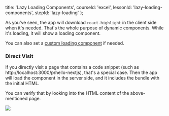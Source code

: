 
  title: 'Lazy Loading Components',
  courseId: 'excel',
  lessonId: 'lazy-loading-components',
  stepId: 'lazy-loading'
};

As you've seen, the app will download `react-highlight` in the client side when it's needed. That's the whole purpose of dynamic components. While it's loading, it will show a loading component.

You can also set a [custom loading component](https://nextjs.org/docs/advanced-features/dynamic-import#with-custom-loading-component) if needed.

### Direct Visit

If you directly visit a page that contains a code snippet (such as http://localhost:3000/p/hello-nextjs), that's a special case. Then the app will load the component in the server side, and it includes the bundle with the initial HTML.

You can verify that by looking into the HTML content of the above-mentioned page.

![](/static/images/llc-source.png)

